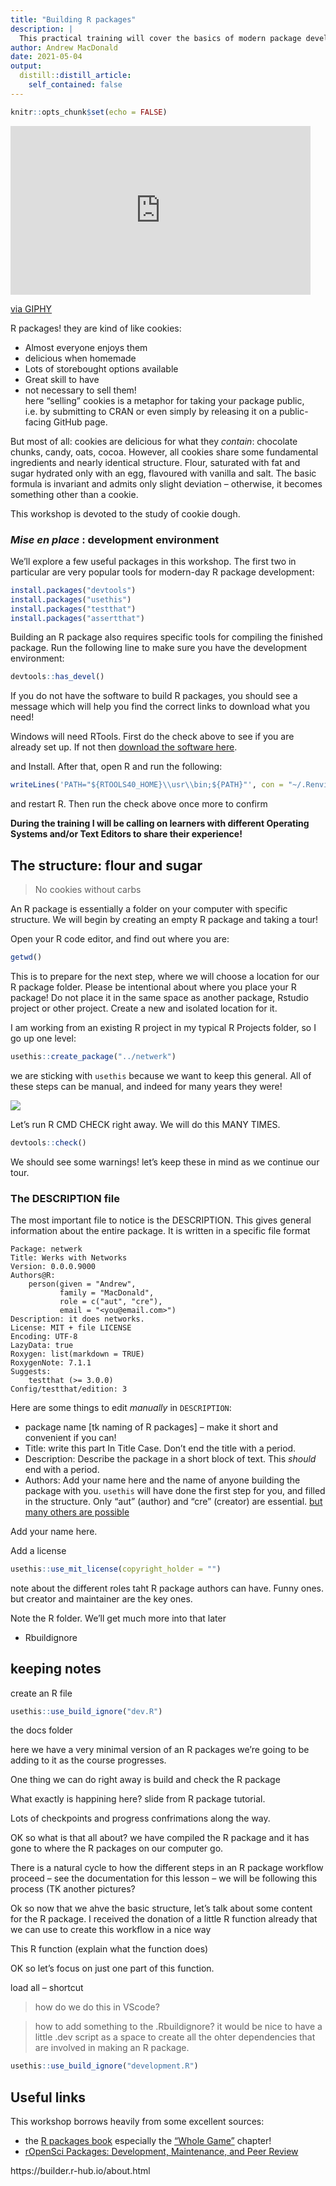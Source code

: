 ```yaml
---
title: "Building R packages"
description: |
  This practical training will cover the basics of modern package development in R with a focus on the following three aspects: (1) how to turn your code into functions, (2) how to write tests and documentation, and (3) how to share your R package on GitHub..
author: Andrew MacDonald
date: 2021-05-04
output:
  distill::distill_article:
    self_contained: false
---
```



```r
knitr::opts_chunk$set(echo = FALSE)
```



<iframe src="https://giphy.com/embed/HGe4zsOVo7Jvy" width="480" height="270" frameBorder="0" class="giphy-embed" allowFullScreen></iframe><p><a href="https://giphy.com/gifs/sesame-street-cookies-cookie-monster-HGe4zsOVo7Jvy">via GIPHY</a></p>

R packages! they are kind of like cookies:

* Almost everyone enjoys them
* delicious when homemade
* Lots of storebought options available
* Great skill to have
* not necessary to sell them!
<aside>
here "selling" cookies is a metaphor for taking your package public, i.e. by submitting to CRAN or even simply by releasing it on a public-facing GitHub page.
</aside>

But most of all: cookies are delicious for what they _contain_: chocolate chunks, candy, oats, cocoa. However, all cookies share some fundamental ingredients and nearly identical structure. Flour, saturated with fat and sugar hydrated only with an egg, flavoured with vanilla and salt. The basic formula is invariant and admits only slight deviation -- otherwise, it becomes something other than a cookie.

This workshop is devoted to the study of cookie dough.

### _Mise en place_ : development environment

We'll explore a few useful packages in this workshop. The first two in particular are very popular tools for modern-day R package development:

```r
install.packages("devtools")
install.packages("usethis")
install.packages("testthat")
install.packages("assertthat")
```

Building an R package also requires specific tools for compiling the finished package. Run the following line to make sure you have the development environment:

```r
devtools::has_devel()
```

If you do not have the software to build R packages, you should see a message which will help you find the correct links to download what you need!

Windows will need RTools. First do the check above to see if you are already set up. If not then [download the software here](https://cran.r-project.org/bin/windows/Rtools/).

and Install. After that, open R and run the following:

```r
writeLines('PATH="${RTOOLS40_HOME}\\usr\\bin;${PATH}"', con = "~/.Renviron")
```

and restart R. Then run the check above once more to confirm

<aside>
**During the training I will be calling on learners with different Operating Systems and/or Text Editors to share their experience!**
</aside>

## The structure: flour and sugar

> No cookies without carbs

An R package is essentially a folder on your computer with specific structure. 
We will begin by creating an empty R package and taking a tour! 

Open your R code editor, and find out where you are:

```r
getwd()
```

This is to prepare for the next step, where we will choose a location for our R package folder. 
Please be intentional about where you place your R package! Do not place it in the same space as another package, Rstudio project or other project. Create a new and isolated location for it.

I am working from an existing R project in my typical R Projects folder, so I go up one level:

```r
usethis::create_package("../netwerk")
```

<aside> we are sticking with `usethis` because we want to keep this general. All of these steps can be manual, and indeed for many years they were! </aside>

![](start_pkg.png)

Let's run R CMD CHECK right away. We will do this MANY TIMES.

```r
devtools::check()
```

We should see some warnings! let's keep these in mind as we continue our tour.

### The DESCRIPTION file

The most important file to notice is the DESCRIPTION. 
This gives general information about the entire package. 
It is written in a specific file format

```dcf
Package: netwerk
Title: Werks with Networks
Version: 0.0.0.9000
Authors@R: 
    person(given = "Andrew",
           family = "MacDonald",
           role = c("aut", "cre"),
           email = "<you@email.com>")
Description: it does networks.
License: MIT + file LICENSE
Encoding: UTF-8
LazyData: true
Roxygen: list(markdown = TRUE)
RoxygenNote: 7.1.1
Suggests: 
    testthat (>= 3.0.0)
Config/testthat/edition: 3

```

Here are some things to edit *manually* in `DESCRIPTION`:

* package name [tk naming of R packages] -- make it short and convenient if you can!
* Title: write this part In Title Case. Don't end the title with a period. 
* Description: Describe the package in a short block of text. This *should* end with a period.
* Authors: Add your name here and the name of anyone building the package with you. `usethis` will have done the first step for you, and filled in the structure. Only "aut" (author) and "cre" (creator) are essential. [but many others are possible](https://www.loc.gov/marc/relators/relaterm.html)

Add your name here.  

Add a license

```r
usethis::use_mit_license(copyright_holder = "")
```

note about the different roles taht R package authors can have. Funny ones. but creator and maintainer are the key ones.

Note the R folder. We'll get much more into that later

* Rbuildignore

## keeping notes

create an R file

```r
usethis::use_build_ignore("dev.R")
```

the docs folder 

here we have a very minimal version of an R packages we're going to be adding to it as the course progresses. 

One thing we can do right away is build and check the R package 

What exactly is happining here? slide from R package tutorial. 

Lots of checkpoints and progress confrimations along the way. 

OK so what is that all about? we have compiled the R package and it has gone to where the R packages on our computer go. 

There is a natural cycle to how the different steps in an R package workflow proceed -- see the documentation for this lesson -- we will be following this process (TK another pictures? 

Ok so now that we ahve the basic structure, let's talk about some content for the R package. I received the donation of a little R function already that we can use to create this workflow in a nice way

This R function (explain what the function does) 

OK so let's focus on just one part of this function. 

load all -- shortcut

> how do we do this in VScode? 


> how to add something to the .Rbuildignore? it would be nice to have a little .dev script as a space to create all the ohter dependencies that are involved in making an R package.

```r
usethis::use_build_ignore("development.R")
```



## Useful links

This workshop borrows heavily from some excellent sources:

* the [R packages book](https://r-pkgs.org/index.html) especially the ["Whole Game"](https://r-pkgs.org/whole-game.html#whole-game) chapter! 
* [rOpenSci Packages: Development, Maintenance, and Peer Review](https://devguide.ropensci.org/index.html)

https://builder.r-hub.io/about.html
